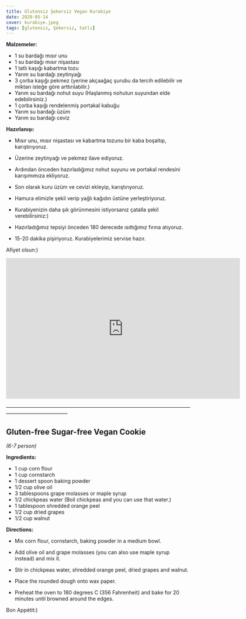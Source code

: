 ```yaml
---
title: Glutensiz Şekersiz Vegan Kurabiye
date: 2020-05-14
cover: kurabiye.jpeg
tags: [glutensiz, Şekersiz, tatlı]
---
```


**Malzemeler:**

- 1 su bardağı mısır unu
- 1 su bardağı mısır nişastası
- 1 tatlı kaşığı kabartma tozu
- Yarım su bardağı zeytinyağı
- 3 çorba kaşığı pekmez (yerine akçaağaç şurubu da tercih edilebilir ve miktarı isteğe göre arttırılabilir.)
- Yarım su bardağı nohut suyu (Haşlanmış nohutun suyundan elde edebilirsiniz.)
- 1 çorba kaşığı rendelenmiş portakal kabuğu
- Yarım su bardağı üzüm
- Yarım su bardağı ceviz

**Hazırlanışı:**

- Mısır unu, mısır nişastası ve kabartma tozunu bir kaba boşaltıp, karıştırıyoruz.

- Üzerine zeytinyağı ve pekmez ilave ediyoruz.

- Ardından önceden hazırladığımız nohut suyunu ve portakal rendesini karışımımıza ekliyoruz.

- Son olarak kuru üzüm ve cevizi ekleyip, karıştırıyoruz.

- Hamura elimizle şekil verip yağlı kağıdın üstüne yerleştiriyoruz.

- Kurabiyenizin daha şık görünmesini istiyorsanız çatalla şekil verebilirsiniz:)

- Hazırladığımız tepsiyi önceden 180 derecede ısıttığımız fırına atıyoruz.

- 15-20 dakika pişiriyoruz. Kurabiyelerimiz servise hazır.

Afiyet olsun:)

<p>
<iframe
    type="text/html"
    width="640"
    height="385"
    src="http://www.youtube.com/embed/p5Nv1LW87sQ"
    frameborder="0">
</iframe>
</p>

————————————————————————————————————————————————

## Gluten-free Sugar-free Vegan Cookie


*(6-7 person)*

**Ingredients:**
- 1 cup corn flour
- 1 cup cornstarch
- 1 dessert spoon baking powder
- 1/2 cup olive oil
- 3 tablespoons grape molasses or maple syrup
- 1/2 chickpeas water (Boil chickpeas and you can use that water.)
- 1 tablespoon shredded orange peel
- 1/2 cup dried grapes
- 1/2 cup walnut


**Directions:**

- Mix corn flour, cornstarch, baking powder in a medium bowl.

- Add olive oil and grape molasses (you can also use maple syrup instead) and mix it.

- Stir in chickpeas water, shredded orange peel, dried grapes and walnut.

- Place the rounded dough onto wax paper.

- Preheat the oven to 180 degrees C (356 Fahrenheit) and bake for 20 minutes until browned around the edges.

Bon Appétit:)